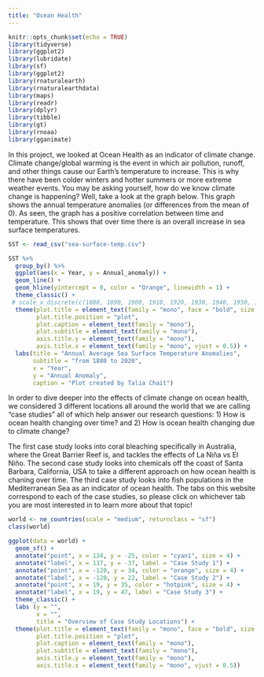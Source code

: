 ```yaml
---
title: "Ocean Health"
---
```


```r
knitr::opts_chunk$set(echo = TRUE)
library(tidyverse)
library(ggplot2)
library(lubridate)
library(sf)
library(ggplot2)
library(rnaturalearth)
library(rnaturalearthdata)
library(maps)
library(readr)
library(dplyr)
library(tibble)
library(gt)
library(rnoaa)
library(gganimate)
```

In this project, we looked at Ocean Health as an indicator of climate change. Climate change/global warming is the event in which air pollution, runoff, and other things cause our Earth's temperature to increase. This is why there have been colder winters and hotter summers or more extreme weather events. You may be asking yourself, how do we know climate change is happening? Well, take a look at the graph below. This graph shows the annual temperature anomalies (or differences from the mean of 0). As seen, the graph has a positive correlation between time and temperature. This shows that over time there is an overall increase in sea surface temperatures.

```r
SST <- read_csv("sea-surface-temp.csv")
```

```r
SST %>% 
  group_by() %>% 
  ggplot(aes(x = Year, y = Annual_anomaly)) + 
  geom_line() + 
  geom_hline(yintercept = 0, color = "Orange", linewidth = 1) +
  theme_classic() + 
 # scale_x_discrete(c(1880, 1890, 1900, 1910, 1920, 1930, 1940, 1950, 1960, 1970, 1980, 1990, 2000, 2010)) +
  theme(plot.title = element_text(family = "mono", face = "bold", size = 12, ),
        plot.title.position = "plot",
        plot.caption = element_text(family = "mono"),
        plot.subtitle = element_text(family = "mono"),
        axis.title.y = element_text(family = "mono"),
        axis.title.x = element_text(family = "mono", vjust = 0.5)) +
  labs(title = "Annual Average Sea Surface Temperature Anomalies",
       subtitle = "from 1880 to 2020", 
       x = "Year",
       y = "Annual Anomaly",
       caption = "Plot created by Talia Chait")
```

In order to dive deeper into the effects of climate change on ocean health, we considered 3 different locations all around the world that we are calling "case studies" all of which help answer our research questions: 1) How is ocean health changing over time? and 2) How is ocean health changing due to climate change? 

The first case study looks into coral bleaching specifically in Australia, where the Great Barrier Reef is, and tackles the effects of La Niña vs El Niño. The second case study looks into chemicals off the coast of Santa Barbara, California, USA to take a different approach on how ocean health is chaning over time. The third case study looks into fish populations in the Mediterranean Sea as an indicator of ocean health. The tabs on this website correspond to each of the case studies, so please click on whichever tab you are most interested in to learn more about that topic!
```r
world <- ne_countries(scale = "medium", returnclass = "sf")
class(world)
```

```r
ggplot(data = world) + 
  geom_sf() + 
  annotate("point", x = 134, y = -25, color = "cyan1", size = 4) + 
  annotate("label", x = 137, y = -37, label = "Case Study 1") +
  annotate("point", x = -120, y = 34, color = "orange", size = 4) + 
  annotate("label", x = -120, y = 22, label = "Case Study 2") +
  annotate("point", x = 19, y = 35, color = "hotpink", size = 4) + 
  annotate("label", x = 19, y = 47, label = "Case Study 3") +
  theme_classic() +
  labs (y = "", 
        x = "",
        title = "Overview of Case Study Locations") + 
  theme(plot.title = element_text(family = "mono", face = "bold", size = 12, ),
        plot.title.position = "plot",
        plot.caption = element_text(family = "mono"),
        plot.subtitle = element_text(family = "mono"),
        axis.title.y = element_text(family = "mono"),
        axis.title.x = element_text(family = "mono", vjust = 0.5))
```
